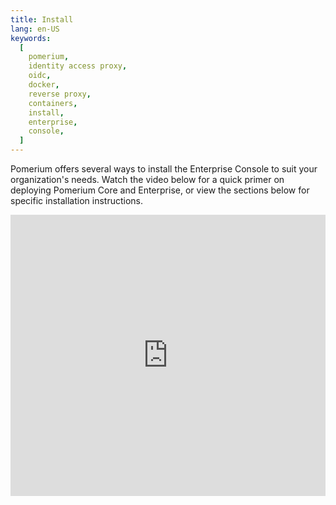 ```yaml
---
title: Install
lang: en-US
keywords:
  [
    pomerium,
    identity access proxy,
    oidc,
    docker,
    reverse proxy,
    containers,
    install,
    enterprise,
    console,
  ]
---
```



Pomerium offers several ways to install the Enterprise Console to suit your organization's needs. Watch the video below for a quick primer on deploying Pomerium Core and Enterprise, or view the sections below for specific installation instructions.

<iframe
  width="100%"
  height="450"
  src="https://www.youtube.com/embed/NrRwisO9sDg?rel=0"
  title="YouTube video player"
  frameborder="0"
  allow="accelerometer; autoplay; clipboard-write; encrypted-media; gyroscope; picture-in-picture"
  allowFullScreen
/>

## Install Pomerium Enterprise

<Tabs>
<TabItem label="Docker" value="Docker">

The Pomerium Enterprise Docker image is available at a private Cloudsmith Docker registry.

To access the Pomerium Enterprise Docker image:

1. In your terminal, run the following command:

```shell
docker login docker.cloudsmith.io
```

2. Enter your **username** and **password**:

```shell
 % docker login docker.cloudsmith.io
Username: <username>
Password: <password>
```

3. Pull a specific tagged release of the Pomerium Enterprise image:

```shell
docker pull docker.cloudsmith.io/pomerium/enterprise/pomerium-console:${vX.X.X}
```

See the [Enterprise Quickstart](/docs/deploy/enterprise/quickstart) for instructions to run and deploy the Enterprise Console with Docker Compose.

</TabItem>
<TabItem label="OS Packages" value="OS Packages">

You can find the latest `rpm` and `deb` packages on [Cloudsmith](https://cloudsmith.io/~pomerium/repos/pomerium/groups/) or download them from the [GitHub releases](https://github.com/pomerium/pomerium/releases) page.

| **Supported Operating Systems** | **Supported Architectures** |
| :------------------------------ | :-------------------------- |
| `linux`                         | `amd64`                     |
| `darwin`                        | `arm64`                     |

### DEB installation

To automatically configure the repository for Debian and Ubuntu distributions:

1. Replace `[access-key]` in the command below and run it:

```bash
curl -1sLf \
'https://dl.cloudsmith.io/[access-key]/pomerium/enterprise/setup.deb.sh' \
| sudo -E bash
```

To manually configure the repository, import the `apt-key` and create a new `.list file in /etc/apt/source.list.d`:

```bash
curl -1sLf 'https://dl.cloudsmith.io/[access-key]/pomerium/enterprise/gpg.B1D0324399CB9BC3.key' | apt-key add -

echo "deb https://dl.cloudsmith.io/[access-key]/pomerium/enterprise/deb/debian buster main" | sudo tee /apt/sources.list.d/pomerium-console.list
```

2. Update `apt` and install Pomerium Enterprise:

```bash
sudo apt update; sudo apt install pomerium-console
```

After you've installed the package, enable and start the system service:

```bash
sudo systemctl enable --now pomerium-console
```

### RPM installation

To automatically configure the repository for RHEL based distributions:

1. Replace [access-key] in the command below and run it:

```bash
curl -1sLf \
'https://dl.cloudsmith.io/[access-key]/pomerium/enterprise/setup.rpm.sh' \
| sudo -E bash
```

To manually configure the repository, run:

```bash
yum install yum-utils pygpgme
rpm --import 'https://dl.cloudsmith.io/[access-key]/pomerium/enterprise/gpg.B1D0324399CB9BC3.key'
curl -1sLf 'https://dl.cloudsmith.io/[access-key]/pomerium/enterprise/config.rpm.txt?distro=el&codename=8' > /tmp/pomerium-enterprise.repo
yum-config-manager --add-repo '/tmp/pomerium-enterprise.repo'
yum -q makecache -y --disablerepo='*' --enablerepo='pomerium-enterprise'
```

2. Update `yum` and install Pomerium Enterprise:

```bash
yum -y install pomerium-console
```

After you've installed the package, enable and start the system service:

```bash
sudo systemctl enable --now pomerium-console
```

</TabItem>
<TabItem label="Kubernetes with Kustomize" value="Kubernetes with Kustomize">

These steps cover installing Pomerium Enterprise into your existing Kubernetes cluster. It's designed to work with an existing cluster running Pomerium, as described in [Pomerium Kustomize]. Follow that document before continuing here.

The assumption is that Pomerium is installed into the `pomerium` namespace, and Enterprise would be installed into the `pomerium-enterprise` namespace.

## Prepare Core

The below command will expose the Pomerium Core Databroker gRPC interface.

```console
kubectl apply -k github.com/pomerium/documentation/k8s/core\?ref=0-27-0
```

## Deploy Enterprise Console

```console
kubectl apply -k github.com/pomerium/documentation/k8s/console\?ref=0-27-0
```

The Enterprise Console need be configured before it becomes fully operational.

## Create Cloudsmith Directory Secret

```console
kubectl create secret docker-registry pomerium-enterprise-docker \
    --namespace pomerium-enterprise \
    --docker-server=docker.cloudsmith.io \
    --docker-username=pomerium/enterprise \
    --docker-password="your password provided by Pomerium Sales"
```

## Configure Enterprise Console

Create a `config` directory, and fill in the configuration parameters for the following template files:



<CodeBlock language="jsx" title="kustomization.yaml">
  {Kustomization}
</CodeBlock>

See [Environment Variables] for Config and Secret keys description.

<CodeBlock language="jsx" title="config.yaml">
  {Config}
</CodeBlock>

<CodeBlock language="jsx" title="secret.yaml">
  {Secret}
</CodeBlock>

Create [Ingress] for Console.

<CodeBlock language="jsx" title="ingress.yaml">
  {Ingress}
</CodeBlock>

```console

kubectl apply -k ./config

```

[pomerium kustomize]: /docs/deploy/k8s//install
[environment variables]: /docs/deploy/enterprise/configure
[ingress]: /docs/deploy/k8s/ingress

</TabItem>
</Tabs>
